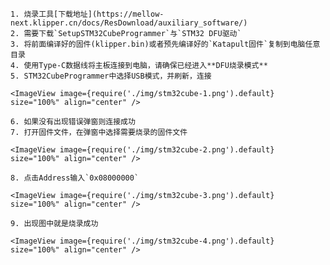 
    1. 烧录工具[下载地址](https://mellow-next.klipper.cn/docs/ResDownload/auxiliary_software/)
    2. 需要下载`SetupSTM32CubeProgrammer`与`STM32 DFU驱动`
    3. 将前面编译好的固件(klipper.bin)或者预先编译好的`Katapult固件`复制到电脑任意目录
    4. 使用Type-C数据线将主板连接到电脑，请确保已经进入**DFU烧录模式**
    5. STM32CubeProgrammer中选择USB模式，并刷新，连接

    <ImageView image={require('./img/stm32cube-1.png').default} size="100%" align="center" />

    6. 如果没有出现错误弹窗则连接成功
    7. 打开固件文件，在弹窗中选择需要烧录的固件文件

    <ImageView image={require('./img/stm32cube-2.png').default} size="100%" align="center" />

    8. 点击Address输入`0x08000000`

    <ImageView image={require('./img/stm32cube-3.png').default} size="100%" align="center" />

    9. 出现图中就是烧录成功

    <ImageView image={require('./img/stm32cube-4.png').default} size="100%" align="center" />

